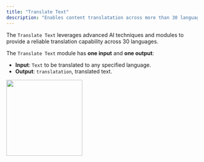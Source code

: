 ```yaml
---
title: "Translate Text"
description: "Enables content translatation across more than 30 languages."
---
```


The `Translate Text` leverages advanced AI techniques and modules to provide a reliable translation capability across 30 languages.

The `Translate Text` module has **one input** and **one output**:

- **Input**: `Text` to be translated to any specified language.
- **Output**: `translatation`, translated text.

<img height="200" src="/images/Trans.png" />
